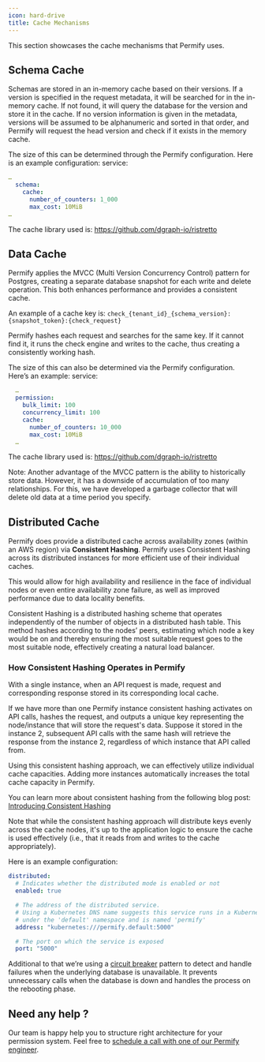 ```yaml
---
icon: hard-drive
title: Cache Mechanisms
---
```


This section showcases the cache mechanisms that Permify uses.

## Schema Cache

Schemas are stored in an in-memory cache based on their versions. If a version is specified in the request metadata, it will be searched for in the in-memory cache. If not found, it will query the database for the version and store it in the cache. If no version information is given in the metadata, versions will be assumed to be alphanumeric and sorted in that order, and Permify will request the head version and check if it exists in the memory cache.

The size of this can be determined through the Permify configuration. Here is an example configuration:
service:

```yaml
…
  schema:
    cache:
      number_of_counters: 1_000
      max_cost: 10MiB
…
```

The cache library used is: https://github.com/dgraph-io/ristretto

## Data Cache

Permify applies the MVCC (Multi Version Concurrency Control) pattern for Postgres, creating a separate database snapshot for each write and delete operation. This both enhances performance and provides a consistent cache.

An example of a cache key is:
`check_{tenant_id}_{schema_version}:{snapshot_token}:{check_request}`

Permify hashes each request and searches for the same key. If it cannot find it, it runs the check engine and writes to the cache, thus creating a consistently working hash.

The size of this can also be determined via the Permify configuration. Here’s an example:
service:

```yaml
  …
  permission:
    bulk_limit: 100
    concurrency_limit: 100
    cache:
      number_of_counters: 10_000
      max_cost: 10MiB
  …
```

The cache library used is: https://github.com/dgraph-io/ristretto

Note: Another advantage of the MVCC pattern is the ability to historically store data. However, it has a downside of accumulation of too many relationships. For this, we have developed a garbage collector that will delete old data at a time period you specify.

## Distributed Cache

Permify does provide a distributed cache across availability zones (within an AWS region) via **Consistent Hashing**. Permify uses Consistent Hashing across its distributed instances for more efficient use of their individual caches.

This would allow for high availability and resilience in the face of individual nodes or even entire availability zone failure, as well as improved performance due to data locality benefits.

Consistent Hashing is a distributed hashing scheme that operates independently of the number of objects in a distributed hash table. This method hashes according to the nodes’ peers, estimating which node a key would be on and thereby ensuring the most suitable request goes to the most suitable node, effectively creating a natural load balancer.

### How Consistent Hashing Operates in Permify

With a single instance, when an API request is made, request and corresponding response stored in its corresponding local cache.

If we have more than one Permify instance consistent hashing activates on API calls, hashes the request, and outputs a unique key representing the node/instance that will store the request's data. Suppose it stored in the instance 2, subsequent API calls with the same hash will retrieve the response from the instance 2, regardless of which instance that API called from.

Using this consistent hashing approach, we can effectively utilize individual cache capacities. Adding more instances automatically increases the total cache capacity in Permify.

You can learn more about consistent hashing from the following blog post: [Introducing Consistent Hashing](https://itnext.io/introducing-consistent-hashing-9a289769052e)

<Note>
  Note that while the consistent hashing approach will distribute keys evenly
  across the cache nodes, it's up to the application logic to ensure the cache
  is used effectively (i.e., that it reads from and writes to the cache
  appropriately).
</Note>

Here is an example configuration:

```yaml
distributed:
  # Indicates whether the distributed mode is enabled or not
  enabled: true

  # The address of the distributed service.
  # Using a Kubernetes DNS name suggests this service runs in a Kubernetes cluster
  # under the 'default' namespace and is named 'permify'
  address: "kubernetes:///permify.default:5000"

  # The port on which the service is exposed
  port: "5000"
```

Additional to that we’re using a [circuit breaker](https://blog.bitsrc.io/circuit-breaker-pattern-in-microservices-26bf6e5b21ff) pattern to detect and handle failures when the underlying database is unavailable. It prevents unnecessary calls when the database is down and handles the process on the rebooting phase.

## Need any help ?

Our team is happy help you to structure right architecture for your permission system. Feel free to [schedule a call with one of our Permify engineer](https://calendly.com/d/cj79-kyf-b4z).
